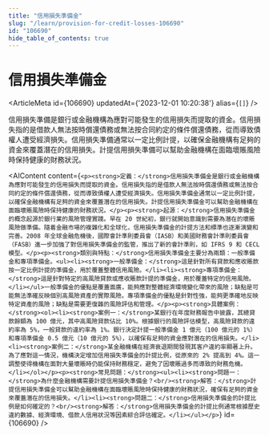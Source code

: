 ```yaml
---
title: "信用損失準備金"
slug: "/learn/provision-for-credit-losses-106690"
id: "106690"
hide_table_of_contents: true
---
```



# 信用損失準備金

<ArticleMeta id={106690} updatedAt={'2023-12-01 10:20:38'} alias={`[]`} />
<div className='border-solid border-b border-t-0 my-4 border-[var(--ifm-color-gray-300)]' />

信用損失準備是銀行或金融機構為應對可能發生的信用損失而提取的資金。信用損失指的是借款人無法按時償還債務或無法按合同約定的條件償還債務，從而導致債權人遭受經濟損失。信用損失準備通常以一定比例計提，以確保金融機構有足夠的資金來覆蓋潛在的信用損失。計提信用損失準備可以幫助金融機構在面臨壞賬風險時保持健康的財務狀況。

<AIContent content={`<p><strong>定義：</strong>信用損失準備金是銀行或金融機構為應對可能發生的信用損失而提取的資金。信用損失指的是借款人無法按時償還債務或無法按合同約定的條件償還債務，從而導致債權人遭受經濟損失。信用損失準備金通常以一定比例計提，以確保金融機構有足夠的資金來覆蓋潛在的信用損失。計提信用損失準備金可以幫助金融機構在面臨壞賬風險時保持健康的財務狀況。</p><p><strong>起源：</strong>信用損失準備金的概念起源於銀行業的風險管理實踐。早在 20 世紀初，銀行就開始意識到需要為潛在的壞賬風險做準備。隨着金融市場的複雜化和全球化，信用損失準備金的計提方法和標準也逐漸演變和完善。2008 年全球金融危機後，國際會計準則委員會（IASB）和美國財務會計準則委員會（FASB）進一步加強了對信用損失準備金的監管，推出了新的會計準則，如 IFRS 9 和 CECL 模型。</p><p><strong>類別與特點：</strong>信用損失準備金主要分為兩類：一般準備金和專項準備金。<ul><li><strong>一般準備金：</strong>這是針對所有貸款和應收賬款按一定比例計提的準備金，用於覆蓋整體信用風險。</li><li><strong>專項準備金：</strong>這是針對特定的高風險貸款或應收賬款計提的準備金，用於覆蓋特定的信用風險。</li></ul>一般準備金的優點是覆蓋面廣，能夠應對整體經濟環境變化帶來的風險；缺點是可能無法準確反映個別高風險資產的實際風險。專項準備金的優點是針對性強，能夠更準確地反映特定資產的風險；缺點是需要更復雜的風險評估和管理。</p><p><strong>具體案例：</strong><ol><li><strong>案例一：</strong>某銀行在年度財務報告中披露，其總貸款餘額為 100 億元，其中高風險貸款佔比 10%。根據銀行的風險評估模型，高風險貸款的違約率為 5%，一般貸款的違約率為 1%。銀行決定計提一般準備金 1 億元（100 億元的 1%）和專項準備金 0.5 億元（10 億元的 5%），以確保有足夠的資金應對潛在的信用損失。</li><li><strong>案例二：</strong>某金融機構在經濟衰退期間發現其客户違約率顯著上升。為了應對這一情況，機構決定增加信用損失準備金的計提比例，從原來的 2% 提高到 4%。這一調整使得機構在面對大量壞賬時仍能保持財務穩定，避免了因壞賬過多而導致的財務危機。</li></ol></p><p><strong>常見問題：</strong><ul><li><strong>問題一：</strong>為什麼金融機構需要計提信用損失準備金？<br/><strong>解答：</strong>計提信用損失準備金可以幫助金融機構在面臨壞賬風險時保持健康的財務狀況，確保有足夠的資金來覆蓋潛在的信用損失。</li><li><strong>問題二：</strong>信用損失準備金的計提比例是如何確定的？<br/><strong>解答：</strong>信用損失準備金的計提比例通常根據歷史違約數據、經濟環境、借款人信用狀況等因素綜合評估確定。</li></ul></p>`} id={106690} />
